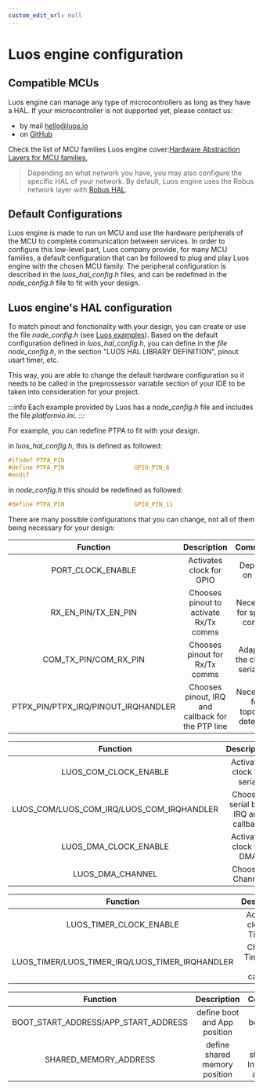 ```yaml
---
custom_edit_url: null
---
```



# Luos engine configuration

## Compatible MCUs

Luos engine can manage any type of microcontrollers as long as they have a HAL. If your microcontroller is not supported yet, please contact us:

- by mail <a href="mailto:hello@luos.io">hello&#x40;luos.io</a>
- on <a href="https://github.com/Luos-io/luos_engine/issues/new?assignees=nicolas-rabault&labels=porting&template=porting-request.md&title=%5BMCU+PORTING%5D+" target="_blank">GitHub</a>

Check the list of MCU families Luos engine cover:<a href="https://github.com/Luos-io/luos_engine/tree/main/engine/HAL" target="_blank">Hardware Abstraction Layers for MCU families</a>,

> Depending on what network you have, you may also configure the specific HAL of your network. By default, Luos engine uses the Robus network layer with <a href="https://github.com/Luos-io/luos_engine/tree/main/Network/Robus/HAL" target="_blank">Robus HAL</a>.

## Default Configurations

Luos engine is made to run on MCU and use the hardware peripherals of the MCU to complete communication between services. In order to configure this low-level part, Luos company provide, for many MCU families, a default configuration that can be followed to plug and play Luos engine with the chosen MCU family. The peripheral configuration is described in the _luos_hal_config.h_ files, and can be redefined in the _node_config.h_ file to fit with your design.

## Luos engine's HAL configuration

To match pinout and fonctionality with your design, you can create or use the file _node_config.h_ (see [Luos examples](https://github.com/Luos-io/luos_engine/tree/main/Examples)).
Based on the default configuration defined in _luos_hal_config.h_, you can define in the _file node_config.h_, in the section "LUOS HAL LIBRARY DEFINITION", pinout usart timer, etc.

This way, you are able to change the default hardware configuration so it needs to be called in the preprossessor variable section of your IDE to be taken into consideration for your project.

:::info 
Each example provided by Luos has a _node_config.h_ file and includes the file _platformio.ini_.
:::

For example, you can redefine PTPA to fit with your design.

in _luos_hal_config.h_, this is defined as followed:

```c
#ifndef PTPA_PIN
#define PTPA_PIN                    GPIO_PIN_8
#endif
```

in _node_config.h_ this should be redefined as followed:

```c
#define PTPA_PIN                    GPIO_PIN_11
```

There are many possible configurations that you can change, not all of them being necessary for your design:

<Tabs>
    <TabItem value="Pinout" label="Pinout">

|              Function               |                    Description                    |             Comments             |
| :---------------------------------: | :-----------------------------------------------: | :------------------------------: |
|          PORT_CLOCK_ENABLE          |             Activates clock for GPIO              |         Depends on port          |
|         RX_EN_PIN/TX_EN_PIN         |      Chooses pinout to activate Rx/Tx comms       |   Necessary for special comms    |
|        COM_TX_PIN/COM_RX_PIN        |          Chooses pinout for Rx/Tx comms           | Adapts to the chosen serial bus  |
| PTPX_PIN/PTPX_IRQ/PINOUT_IRQHANDLER | Chooses pinout, IRQ and callback for the PTP line | Necessary for topology detection |

</TabItem>
<TabItem value="Communication" label="Communication">

|                 Function                  |             Description              |            Comments             |
| :---------------------------------------: | :----------------------------------: | :-----------------------------: |
|           LUOS_COM_CLOCK_ENABLE           |      Activates clock for serial      |      Depends on serial bus      |
| LUOS_COM/LUOS_COM_IRQ/LUOS_COM_IRQHANDLER | Chooses serial bus, IRQ and callback | Adapts to the serial bus chosen |
|           LUOS_DMA_CLOCK_ENABLE           |       Activates clock for DMA        |      Necessary for Tx           |
|             LUOS_DMA_CHANNEL              |           Chooses Channel            |             Sends Tx            |

</TabItem>
<TabItem value="Timer" label="Timer">

|                    Function                     |           Description           |       Comments        |
| :---------------------------------------------: | :-----------------------------: | :-------------------: |
|             LUOS_TIMER_CLOCK_ENABLE             |   Activates clock for Timeout   | Necessary for Timeout |
| LUOS_TIMER/LUOS_TIMER_IRQ/LUOS_TIMER_IRQHANDLER | Chooses Timer, IRQ and callback | Necessary for Timeout |

</TabItem>
<TabItem value="Flash" label="Flash">

|               Function               |           Description            |             Comments                   |
| :----------------------------------: | :------------------------------: | :------------------------------------: |
| BOOT_START_ADDRESS/APP_START_ADDRESS |   define boot and App position   |           See bootloader section       |
|         SHARED_MEMORY_ADDRESS        |   define shared memory position  |Used to store Luos Information and alias|

</TabItem>

</Tabs>
